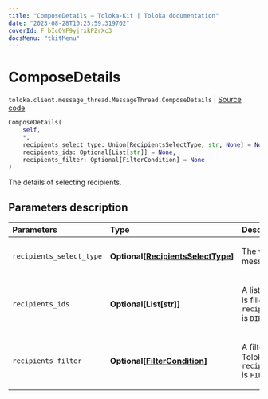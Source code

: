 ```yaml
---
title: "ComposeDetails — Toloka-Kit | Toloka documentation"
date: "2023-08-28T10:25:59.319702"
coverId: F_bIcOYF9yjrxkPZrXc3
docsMenu: "tkitMenu"
---
```


# ComposeDetails

`toloka.client.message_thread.MessageThread.ComposeDetails` | [Source code](https://github.com/Toloka/toloka-kit/blob/v1.2.1/src/client/message_thread.py#L105)

```python
ComposeDetails(
    self,
    *,
    recipients_select_type: Union[RecipientsSelectType, str, None] = None,
    recipients_ids: Optional[List[str]] = None,
    recipients_filter: Optional[FilterCondition] = None
)
```

The details of selecting recipients.

## Parameters description

| Parameters | Type | Description |
| :----------| :----| :-----------|
`recipients_select_type`|**Optional\[[RecipientsSelectType](/docs/toloka-kit/reference/toloka.client.message_thread.RecipientsSelectType)\]**|<p>The way of specifying message recipients.</p>
`recipients_ids`|**Optional\[List\[str\]\]**|<p>A list of Toloker IDs. It is filled if `recipients_select_type` is `DIRECT`.</p>
`recipients_filter`|**Optional\[[FilterCondition](/docs/toloka-kit/reference/toloka.client.filter.FilterCondition)\]**|<p>A filter for selecting Tolokers. It is set if `recipients_select_type` is `FILTER`.</p>